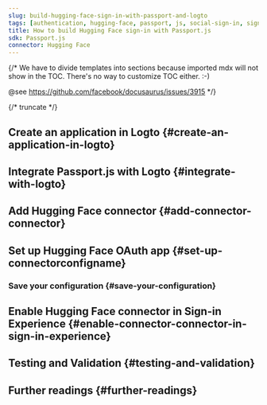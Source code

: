 ```yaml
---
slug: build-hugging-face-sign-in-with-passport-and-logto
tags: [authentication, hugging-face, passport, js, social-sign-in, sign-in, login]
title: How to build Hugging Face sign-in with Passport.js
sdk: Passport.js
connector: Hugging Face
---
```


{/*
  We have to divide templates into sections because imported mdx will not show in the TOC.
  There's no way to customize TOC either. :-)

  @see https://github.com/facebook/docusaurus/issues/3915
*/}




{/* truncate */}

<Intro connector={connector} sdk="Passport.js" link="https://www.passportjs.org" />

## Create an application in Logto \{#create-an-application-in-logto}

<CreateApplication type="Traditional web" framework="Passport.js" />

## Integrate Passport.js with Logto \{#integrate-with-logto}

<FrameworkGuide />

## Add Hugging Face connector \{#add-connector-connector}

<AddSocialConnector connector={connector} framework="Passport.js" />

## Set up Hugging Face OAuth app \{#set-up-connectorconfigname}

<ConnectorGuide />

### Save your configuration \{#save-your-configuration}

<SaveYourConfiguration connector={connector} />

## Enable Hugging Face connector in Sign-in Experience \{#enable-connector-connector-in-sign-in-experience}

<EnableSocialConnector connector={connector} />

## Testing and Validation \{#testing-and-validation}

<TestingAndValidation connector={connector} sdk="Passport.js" />

## Further readings \{#further-readings}

<FurtherReadings />
